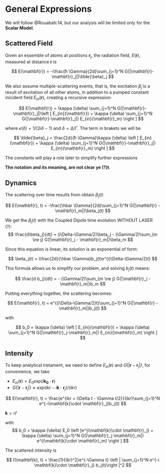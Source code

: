 # General Expressions

We will follow @Rouabah:14, but our analysis will be limited only for the **Scalar Model**.

## Scattered Field

Given an essemble of atoms at positions $\textbf{r}_j$, the radiation field, $E(\mathbf{r})$, measured at distance $\mathbf{r}$ is

$$
    E(\mathbf{r}) = -i\frac{ħ \Gamma}{2d}\sum_{j=1}^N G(|\mathbf{r}-\mathbf{r}_j|)\tilde{\beta}_j
$$


We also assume  multiple-scattering events, that is, the excitation $\tilde{\beta}_j$  is a result of excitation of all other atoms, in addition to a pumped constant inicident field $E_{in}(\mathbf{r})$, creating a recursive expression:

$$
E(\mathbf{r}) = \kappa (\delta) \sum_{j=1}^N G(|\mathbf{r}-\mathbf{r}_j|)\left [ E_{in}(\mathbf{r}) +  \kappa (\delta) \sum_{j=1}^N G(|\mathbf{r}-\mathbf{r}_j|) E_{in}(\mathbf{r}_m) \right ]
$$

where $\kappa (\delta) = 1/(2i\delta - 1)$ and $\delta = \Delta/\Gamma$. The term in brakets we will be

$$
    \tilde{\beta}_j = \frac{2d}{ħ \Gamma}\kappa (\delta) \left [ E_{in}(\mathbf{r}) +  \kappa (\delta) \sum_{j=1}^N G(|\mathbf{r}-\mathbf{r}_j|) E_{in}(\mathbf{r}_m) \right ]
$$

The constants will play a role later to simplify further expressions

**The notation and its meaning, are not clear ye (?)t**.

## Dynamics

The scattering over time results from obtain $\beta_j(t)$

$$
E(\mathbf{r}, t) = -\frac{\hbar \Gamma}{2d}\sum_{j=1}^N G(|\mathbf{r} -  \mathbf{r}_m|)\beta_j(t)
$$



We get the $\beta_j(t)$ with the Coupled Dipole time evolution WITHOUT LASER (?):
$$
\frac{d\beta_j}{dt} = (i\Delta-\Gamma/2)\beta_j  - (\Gamma/2)\sum_{m \ne j} G(|\mathbf{r}_j -  \mathbf{r}_m|)\beta_m
$$

Since this equation is linear, its solution is an exponential of form:

$$
\beta_j(t) = i\frac{2d}{\hbar \Gamma}b_j(t)e^{(i\Delta-\Gamma/2)t}
$$

This formula allows us to simplify our problem, and solving $b_j(t)$ means:

$$
\frac{d b_j}{dt} = - (\Gamma/2)\sum_{m \ne j} G(|\mathbf{r}_j -  \mathbf{r}_m|)b_m
$$


Putting everything together, the scattering becomes:

$$
E(\mathbf{r}, t) = e^{(i\Delta-\Gamma/2)t}\sum_{j=1}^N G(|\mathbf{r} -  \mathbf{r}_m|)b_j(t)
$$

with

$$
    b_0 = \kappa (\delta) \left [ E_{in}(\mathbf{r}) +  \kappa (\delta) \sum_{j=1}^N G(|\mathbf{r}_j-\mathbf{r}_m|) E_{in}(\mathbf{r}_m) \right ]
$$

## Intensity

To keep analytical tretament, we need to define $E_{in}(\mathbf{r})$ and $G(|\mathbf{r}-\mathbf{r}_j|)$, for convenience, we take

- $E_{in}(\mathbf{r}) = E_0 exp(i \mathbf{k_0} \cdot \mathbf{r})$
- $G(|\mathbf{r}-\mathbf{r}_j|) \approx exp(ikr - i \mathbf{k}\cdot \mathbf{r}_j)/(ikr)$

$$
E(\mathbf{r}, t) = \frac{e^{ikr + i\Delta t - \Gamma t/2}}{ikr}\sum_{j=1}^N e^{-i\mathbf{k}\cdot \mathbf{r}_j}b_j(t)
$$

$\mathbf{k} = r\hat{r}$

with
$$
    b_0 = \kappa (\delta) E_0 \left [e^{i\mathbf{k}\cdot \mathbf{r}_j} +  \kappa (\delta) \sum_{j=1}^N G(|\mathbf{r}_j-\mathbf{r}_m|) e^{i\mathbf{k}\cdot \mathbf{r}_m} \right ]
$$

The scattered intensity is

$$
I(\mathbf{k}, t) = \frac{1}{(kr)^2}e^{-\Gamma t} \left |  \sum_{j=1}^N e^{-i \mathbf{k}\cdot \mathbf{r}_j} b_j(t)\right |^2
$$